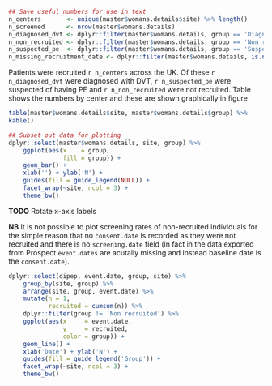 ```r
## Save useful numbers for use in text
n_centers       <- unique(master$womans.details$site) %>% length()
n_screened      <- nrow(master$womans.details)
n_diagnosed_dvt <- dplyr::filter(master$womans.details, group == 'Diagnosed DVT') %>% nrow()
n_non_recruited <- dplyr::filter(master$womans.details, group == 'Non recruited') %>% nrow()
n_suspected_pe  <- dplyr::filter(master$womans.details, group == 'Suspected PE') %>% nrow()
n_missing_recruitment_date <- dplyr::filter(master$womans.details, is.na(event.date)) %>% nrow()
```
Patients were recruited `r n_centers` across the UK.  Of these `r n_diagnosed_dvt` were diagnosed with DVT, `r n_suspected_pe` were suspected of having PE and `r n_non_recruited` were not recruited.  Table  shows the numbers by center and these are shown graphically in figure

```r
table(master$womans.details$site, master$womans.details$group) %>%
kable()
```

```r
## Subset out data for plotting
dplyr::select(master$womans.details, site, group) %>%
    ggplot(aes(x    = group,
               fill = group)) +
    geom_bar() +
    xlab('') + ylab('N') +
    guides(fill = guide_legend(NULL)) +
    facet_wrap(~site, ncol = 3) +
    theme_bw()

```
**TODO** Rotate x-axis labels

**NB** It is not possible to plot screening rates of non-recruited individuals for the simple reason that no `consent.date` is recorded as they were not recruited and there is no `screening.date` field (in fact in the data exported from Prospect `event.dates` are acutally missing and instead baseline date is the `consent.date`).

```r
dplyr::select(dipep, event.date, group, site) %>%
    group_by(site, group) %>%
    arrange(site, group, event.date) %>%
    mutate(n = 1,
           recruited = cumsum(n)) %>%
    dplyr::filter(group != 'Non recruited') %>%
    ggplot(aes(x     = event.date,
               y     = recruited,
               color = group)) +
    geom_line() +
    xlab('Date') + ylab('N') +
    guides(fill = guide_legend('Group')) +
    facet_wrap(~site, ncol = 3) +
    theme_bw()

```
